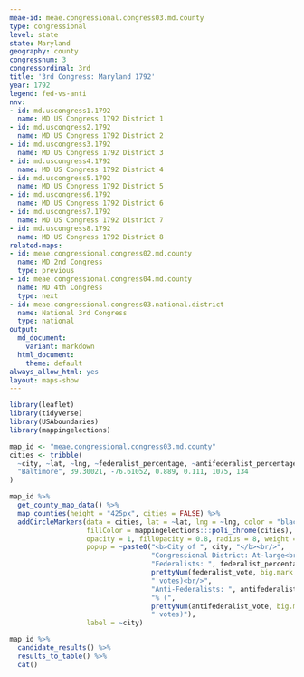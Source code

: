 ```yaml
---
meae-id: meae.congressional.congress03.md.county
type: congressional
level: state
state: Maryland
geography: county
congressnum: 3
congressordinal: 3rd
title: '3rd Congress: Maryland 1792'
year: 1792
legend: fed-vs-anti
nnv:
- id: md.uscongress1.1792
  name: MD US Congress 1792 District 1
- id: md.uscongress2.1792
  name: MD US Congress 1792 District 2
- id: md.uscongress3.1792
  name: MD US Congress 1792 District 3
- id: md.uscongress4.1792
  name: MD US Congress 1792 District 4
- id: md.uscongress5.1792
  name: MD US Congress 1792 District 5
- id: md.uscongress6.1792
  name: MD US Congress 1792 District 6
- id: md.uscongress7.1792
  name: MD US Congress 1792 District 7
- id: md.uscongress8.1792
  name: MD US Congress 1792 District 8
related-maps:
- id: meae.congressional.congress02.md.county
  name: MD 2nd Congress
  type: previous
- id: meae.congressional.congress04.md.county
  name: MD 4th Congress
  type: next
- id: meae.congressional.congress03.national.district
  name: National 3rd Congress
  type: national
output:
  md_document:
    variant: markdown
  html_document:
    theme: default
always_allow_html: yes
layout: maps-show
---
```


```r
library(leaflet)
library(tidyverse)
library(USAboundaries)
library(mappingelections)

map_id <- "meae.congressional.congress03.md.county"
cities <- tribble(
  ~city, ~lat, ~lng, ~federalist_percentage, ~antifederalist_percentage, ~federalist_vote, ~antifederalist_vote,
  "Baltimore", 39.30021, -76.61052, 0.889, 0.111, 1075, 134
)
```

<div class="map">

```r
map_id %>%
  get_county_map_data() %>%
  map_counties(height = "425px", cities = FALSE) %>% 
  addCircleMarkers(data = cities, lat = ~lat, lng = ~lng, color = "black",
                   fillColor = mappingelections:::poli_chrome(cities),
                   opacity = 1, fillOpacity = 0.8, radius = 8, weight = 3,
                   popup = ~paste0("<b>City of ", city, "</b><br/>",
                                   "Congressional District: At-large<br/>",
                                   "Federalists: ", federalist_percentage * 100, "% (", 
                                   prettyNum(federalist_vote, big.mark = ","), 
                                   " votes)<br/>",
                                   "Anti-Federalists: ", antifederalist_percentage * 100,
                                   "% (", 
                                   prettyNum(antifederalist_vote, big.mark = ","),
                                   " votes)"),
                   label = ~city) 
```

</div>

<div class="results-table">

```r
map_id %>%
  candidate_results() %>%
  results_to_table() %>%
  cat()
```

</div>
